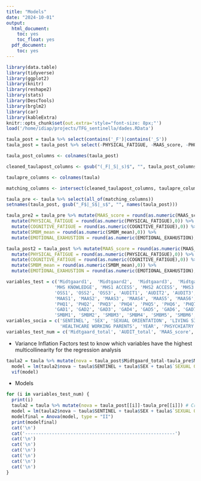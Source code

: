 ```yaml
---
title: "Models"
date: "2024-10-01"
output:
  html_document:
    toc: yes
    toc_float: yes
  pdf_document:
    toc: yes
---
```


```r
library(data.table)
library(tidyverse)
library(ggplot2)
library(knitr)
library(reshape2)
library(stats)
library(DescTools)
library(brglm2)
library(car)
library(kableExtra)
knitr::opts_chunk$set(out.extra='style="font-size: 8px;"')
load('/home/idiap/projects/TFG_sentinella/dades.RData')
```

```r
taula_post = taula %>% select(contains('_F')|contains('_S'))
taula_post = taula_post %>% select(-PHYSICAL_FATIGUE, -MAAS_score, -PHQ_score, -GAD_score, -COGNITIVE_FATIGUE)

taula_post_columns <- colnames(taula_post)

cleaned_taulapost_columns <- gsub("(_F|_S|_s)$", "", taula_post_columns)

taulapre_columns <- colnames(taula)

matching_columns <- intersect(cleaned_taulapost_columns, taulapre_columns)

taula_pre <- taula %>% select(all_of(matching_columns))
setnames(taula_post, gsub("_F$|_S$|_s$", "", names(taula_post)))

taula_pre2 = taula_pre %>% mutate(MAAS_score = round(as.numeric(MAAS_score),0)) %>% 
  mutate(PHYSICAL_FATIGUE = round(as.numeric(PHYSICAL_FATIGUE),0)) %>% 
  mutate(COGNITIVE_FATIGUE = round(as.numeric(COGNITIVE_FATIGUE),0)) %>% 
  mutate(SMBM_mean = round(as.numeric(SMBM_mean),0)) %>% 
  mutate(EMOTIONAL_EXAHUSTION = round(as.numeric(EMOTIONAL_EXAHUSTION),0))

taula_post2 = taula_post %>% mutate(MAAS_score = round(as.numeric(MAAS_score),0)) %>% 
  mutate(PHYSICAL_FATIGUE = round(as.numeric(PHYSICAL_FATIGUE),0)) %>% 
  mutate(COGNITIVE_FATIGUE = round(as.numeric(COGNITIVE_FATIGUE),0)) %>% 
  mutate(SMBM_mean = round(as.numeric(SMBM_mean),0)) %>% 
  mutate(EMOTIONAL_EXAHUSTION = round(as.numeric(EMOTIONAL_EXAHUSTION),0))

variables_test = c('Midtgaard1',  'Midtgaard2',  'Midtgaard3',  'Midtgaard5',  'Midtgaard6',  'Midtgaard7',  'Midtgaard8',  'Midtgaard9', 'Midtgaard10',  'Midtgaard11',  'Midtgaard12',  'Midtgaard13',
                  'MHS KNOWLEDGE', 'MHS1 ACCESS', 'MHS2 ACCESS', 'MHS3 ACCESS', 'MHS4 ACCESS', 'MHS5 ACCESS', 'MHS6 ACCESS',
                  'OSS1', 'OSS2', 'OSS3', 'AUDIT1', 'AUDIT2', 'AUDIT3', 
                  'MAAS1', 'MAAS2', 'MAAS3', 'MAAS4', 'MAAS5', 'MAAS6', 'MAAS7', 'MAAS8', 'MAAS9', 'MAAS10', 'MAAS11', 'MAAS12', 'MAAS13', 'MAAS14', 'MAAS15',
                  'PHQ1', 'PHQ2', 'PHQ3', 'PHQ4', 'PHQ5', 'PHQ6', 'PHQ7', 'PHQ8', 'PHQ9',
                  'GAD1', 'GAD2', 'GAD3', 'GAD4', 'GAD5', 'GAD6', 'GAD7',
                  'SMBM1', 'SMBM2', 'SMBM3', 'SMBM4', 'SMBM5', 'SMBM6', 'SMBM7', 'SMBM8', 'SMBM9', 'SMBM10', 'SMBM11', 'SMBM12', 'SMBM13', 'SMBM14')
variables_socia = c('SENTINEL', 'SEX', 'SEXUAL ORIENTATION', 'LIVING SITUATION', 'RELATIONSHIP', 'EMPLOYMENT', 'FINANCING', 'CCAA', 
                    'HEALTHCARE WORKING PARENTS', 'YEAR', 'PHSYCHIATRY', 'GLOBAL HEALTH')
variables_test_num = c('Midtgaard_total', 'AUDIT_total', 'MAAS_score', 'PHQ_score', 'GAD_score', 'SMBM_mean', 'OSS_total')
```

* Variance Inflation Factors test to know which variables have the highest multicollinearity for the regression analysis

```r
taula2 = taula %>% mutate(nova = taula_post$Midtgaard_total-taula_pre$Midtgaard_total)
  model = lm(taula2$nova ~ taula$SENTINEL + taula$SEX + taula$`SEXUAL ORIENTATION` + taula$`LIVING SITUATION` + taula$RELATIONSHIP + taula$FINANCING + taula$CCAA + taula$`HEALTHCARE WORKING PARENTS`+ taula$PHSYCHIATRY+ taula$AGE + taula$YEAR)
  vif(model)
```

* Models

```r
for (i in variables_test_num) {
  print(i)
  taula2 = taula %>% mutate(nova = taula_post[[i]]-taula_pre[[i]]) # Creem variable nova que sigui la diferència entre el post i el pre
  model = lm(taula2$nova ~ taula$SENTINEL + taula$SEX + taula$`SEXUAL ORIENTATION` + taula$`LIVING SITUATION` + taula$RELATIONSHIP + taula$FINANCING + taula$CCAA + taula$`HEALTHCARE WORKING PARENTS`+ taula$PHSYCHIATRY) # Eliminem edat i curs ja que eren les variables amb més multicolinearitat
  modelfinal = Anova(model, type = "II")
  print(modelfinal)
  cat('\n')
  cat('--------------------------------------------------------')
  cat('\n')
  cat('\n')
  cat('\n')
  cat('\n')
  cat('\n')
  cat('\n')
}

```
